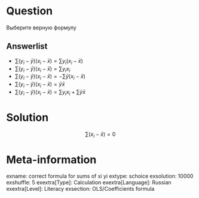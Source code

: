 Question
========

Выберите верную формулу

Answerlist
----------
*  $\sum (y_i - \bar y)(x_i - \bar x) = \sum y_i (x_i - \bar x)$
*  $\sum (y_i - \bar y)(x_i - \bar x) = \sum y_i x_i$
*  $\sum (y_i - \bar y)(x_i - \bar x) = -\sum \bar y (x_i - \bar x)$
*  $\sum (y_i - \bar y)(x_i - \bar x) = \bar y \bar x$
*  $\sum (y_i - \bar y)(x_i - \bar x) = \sum y_i x_i + \sum \bar y  \bar x$ 

Solution
========
$$\sum (x_i - \bar x)=0$$


Meta-information
================
exname: correct formula for sums of xi yi
extype: schoice
exsolution: 10000
exshuffle: 5
exextra[Type]: Calculation
exextra[Language]: Russian
exextra[Level]: Literacy
exsection: OLS/Coefficients formula
